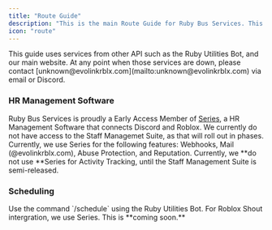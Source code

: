 ```yaml
---
title: "Route Guide"
description: "This is the main Route Guide for Ruby Bus Services. This includes all information you will need as a staff member to complete a route."
icon: "route"
---
```


<Warning>
  This guide uses services from other API such as the Ruby Utilities Bot, and our main website. At any point when those services are down, please contact [unknown@evolinkrblx.com](mailto:unknown@evolinkrblx.com) via email or Discord.
</Warning>

### HR Management Software

Ruby Bus Services is proudly a Early Access Member of [Series](https://series.hr), a HR Management Software that connects Discord and Roblox. We currently do not have access to the Staff Managemet Suite, as that will roll out in phases. Currently, we use Series for the following features: Webhooks, Mail (@evolinkrblx.com), Abuse Protection, and Reputation. Currently, we **do not use **Series for Activity Tracking, until the Staff Management Suite is semi-released.

### Scheduling

<Tabs>
  <Tab title="Discord">
    Use the command `/schedule` using the Ruby Utilities Bot.
  </Tab>
  <Tab title="Roblox">
    For Roblox Shout intergration, we use Series. This is **coming soon.**
  </Tab>
</Tabs>